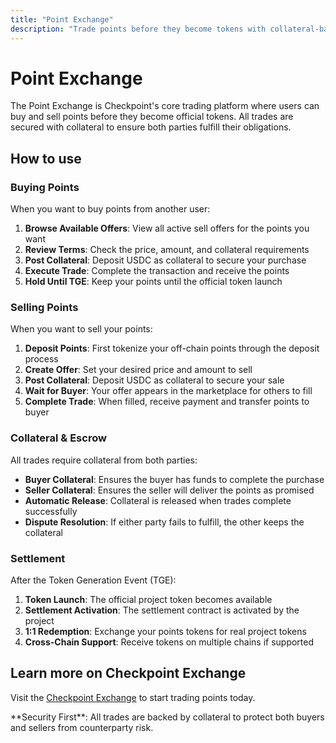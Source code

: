 ```yaml
---
title: "Point Exchange"
description: "Trade points before they become tokens with collateral-backed security"
---
```


# Point Exchange

The Point Exchange is Checkpoint's core trading platform where users can buy and sell points before they become official tokens. All trades are secured with collateral to ensure both parties fulfill their obligations.

## How to use

### Buying Points

When you want to buy points from another user:

1. **Browse Available Offers**: View all active sell offers for the points you want
2. **Review Terms**: Check the price, amount, and collateral requirements
3. **Post Collateral**: Deposit USDC as collateral to secure your purchase
4. **Execute Trade**: Complete the transaction and receive the points
5. **Hold Until TGE**: Keep your points until the official token launch

### Selling Points

When you want to sell your points:

1. **Deposit Points**: First tokenize your off-chain points through the deposit process
2. **Create Offer**: Set your desired price and amount to sell
3. **Post Collateral**: Deposit USDC as collateral to secure your sale
4. **Wait for Buyer**: Your offer appears in the marketplace for others to fill
5. **Complete Trade**: When filled, receive payment and transfer points to buyer

### Collateral & Escrow

All trades require collateral from both parties:

- **Buyer Collateral**: Ensures the buyer has funds to complete the purchase
- **Seller Collateral**: Ensures the seller will deliver the points as promised
- **Automatic Release**: Collateral is released when trades complete successfully
- **Dispute Resolution**: If either party fails to fulfill, the other keeps the collateral

### Settlement

After the Token Generation Event (TGE):

1. **Token Launch**: The official project token becomes available
2. **Settlement Activation**: The settlement contract is activated by the project
3. **1:1 Redemption**: Exchange your points tokens for real project tokens
4. **Cross-Chain Support**: Receive tokens on multiple chains if supported

## Learn more on Checkpoint Exchange

Visit the [Checkpoint Exchange](https://checkpoint.exchange) to start trading points today.

<Note>
  **Security First**: All trades are backed by collateral to protect both buyers and sellers from counterparty risk.
</Note>
